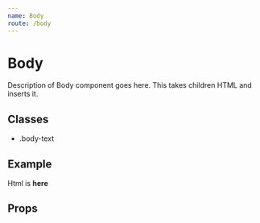 ```yaml
---
name: Body
route: /body
---
```



# Body
Description of Body component goes here. This takes children HTML and inserts it.

## Classes
- .body-text

## Example
<Playground>
  <Body><p>Html is <b>here</b></p></Body>
</Playground>

## Props
<PropsTable of={Body} />
